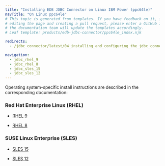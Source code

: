 ```yaml
---
title: "Installing EDB JDBC Connector on Linux IBM Power (ppc64le)"
navTitle: "On Linux ppc64le"
# This topic is generated from templates. If you have feedback on it, instead of
# editing the page and creating a pull request, please enter a GitHub issue and
# the documentation team will update the templates accordingly.
# Leaf template: products/edb-jdbc-connector/ppc64le_index.njk

redirects:
  - /jdbc_connector/latest/04_installing_and_configuring_the_jdbc_connector/01_installing_the_connector_with_an_rpm_package/ibm_power_ppc64le/

navigation:
  - jdbc_rhel_9
  - jdbc_rhel_8
  - jdbc_sles_15
  - jdbc_sles_12
---
```


Operating system-specific install instructions are described in the corresponding documentation:

### Red Hat Enterprise Linux (RHEL)

- [RHEL 9](jdbc_rhel_9)

- [RHEL 8](jdbc_rhel_8)

### SUSE Linux Enterprise (SLES)

- [SLES 15](jdbc_sles_15)

- [SLES 12](jdbc_sles_12)
